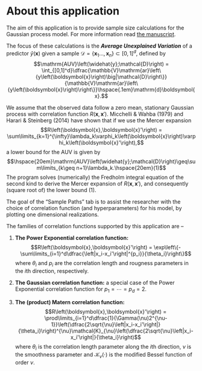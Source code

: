                               About this application
===================================================================================
The aim of this application is to provide sample size calculations for the Gaussian process model. For more information read [the manuscript](Stat_Sinica_Rev1.pdf). 

The focus of these calculations is the **_Average Unexplained Variation_** of a predictor $\widehat{y}\left(\boldsymbol{x}\right)$ given a sample $\mathcal{D}=\left\{\boldsymbol{x}_1\ldots,\boldsymbol{x}_n\right\}\subset [0,1]^d$, defined by 
$$\mathrm{AUV}\left(\widehat{y};\mathcal{D}\right) = \int_{[0,1]^d}\dfrac{\mathbb{V}\mathrm{ar}\left\{y\left(\boldsymbol{x}\right)\big|\mathcal{D}\right\}}{\mathbb{V}\mathrm{ar}\left\{y\left(\boldsymbol{x}\right)\right\}}\hspace{.1em}\mathrm{d}\boldsymbol{x}.$$

We assume that the observed data follow a zero mean, stationary Gaussian process with correlation function $R\left(\boldsymbol{x},\boldsymbol{x}'\right)$. Micchelli & Wahba (1979) and Harari & Steinberg (2014) have shown that if we use the Mercer expansion
$$R\left(\boldsymbol{x},\boldsymbol{x}'\right) = \sum\limits_{k=1}^{\infty}\lambda_k\varphi_k\left(\boldsymbol{x}\right)\varphi_k\left(\boldsymbol{x}'\right),$$
a lower bound for the AUV is given by
$$\hspace{20em}\mathrm{AUV}\left(\widehat{y};\mathcal{D}\right)\geq\sum\limits_{k\geq n+1}\lambda_k.\hspace{20em}(1)$$
The program solves (numerically) the Fredholm integral equation of the second kind to derive the Mercer expansion of $R\left(\boldsymbol{x},\boldsymbol{x}'\right)$, and consequently (square root of) the lower bound $(1)$.

The goal of the "Sample Paths" tab is to assist the researcher with the choice of correlation function (and hyperparameters) for his model, by plotting one dimensional realizations.

The families of correlation functions supported by this application are --

1. **The Power Exponential correlation function:**
$$R\left(\boldsymbol{x},\boldsymbol{x}'\right) = 
\exp\left\{-\sum\limits_{i=1}^d\dfrac{\left|x_i-x_i'\right|^{p_i}}{\theta_i}\right\}$$
where $\theta_i$ and $p_i$ are the correlation length and rougness parameters in the $i$th direction, respectively.

2. **The Gaussian correlation function:**
a special case of the Power Exponential correlation function for $p_1=\cdots=p_d=2$.

3. **The (product) Matern correlation function:**
$$R\left(\boldsymbol{x},\boldsymbol{x}'\right) = \prod\limits_{i=1}^d\dfrac{1}{\Gamma(\nu)2^{\nu-1}}\left(\dfrac{2\sqrt{\nu}\left|x_i-x_i'\right|}{\theta_i}\right)^{\nu}\mathcal{K}_{\nu}\left(\dfrac{2\sqrt{\nu}\left|x_i-x_i'\right|}{\theta_i}\right)$$
where $\theta_i$ is the correlation length parameter along the $i$th direction, $\nu$ is the smoothness parameter and $\mathcal{K}_{\nu}\left(\cdot\right)$ is the modified
Bessel function of order $\nu$.


<script type="text/x-mathjax-config">
   MathJax.Hub.Config({  "HTML-CSS": { minScaleAdjust: 125, availableFonts: [] }  });
</script>